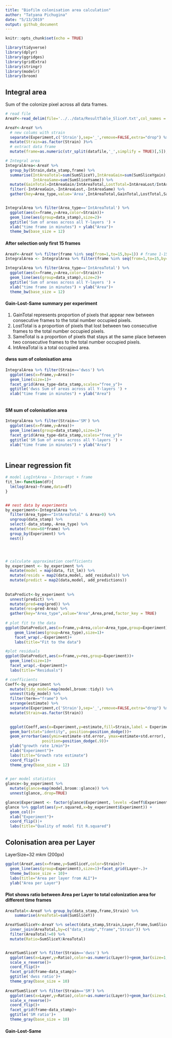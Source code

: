 ```yaml
---
title: "Biofilm colonisation area calculation"
author: "Tatyana Pichugina"
date: "5/13/2019"
output: github_document
---
```


```r
knitr::opts_chunk$set(echo = TRUE)

library(tidyverse)
library(dplyr)
library(ggridges)
library(gridExtra)
library(stringr)
library(modelr)
library(broom)
```


## Integral area
Sum of the colonize pixel across all data frames.


```r
# read file 
AreaY<-read_delim(file='../../data/ResultTable_SliceY.txt',col_names = TRUE,delim=',')

AreaY<-AreaY %>% 
  # new colums with strain
  separate(Experiment,c('Strain'),sep='_',remove=FALSE,extra="drop") %>%
  mutate(Strain=as.factor(Strain) )%>%
  # extract data frame
  mutate(frame=as.numeric(str_split(datafile,'_',simplify = TRUE)[,5]),data_stamp=as.numeric(str_split(datafile,'_',simplify = TRUE)[,3]))

# Integral area
IntegralArea<-AreaY %>%
  group_by(Strain,data_stamp,frame) %>%
  summarise(IntAreaTotal=sum(SumSliceY),IntAreaGain=sum(SumSliceYgain),IntAreaLost=sum(SumSliceYlost),
            IntAreaSame=sum(SumSliceYsame)) %>%
  mutate(GainTotal=IntAreaGain/IntAreaTotal,LostTotal=IntAreaLost/IntAreaTotal,SameTotal=IntAreaSame/IntAreaTotal) %>%
  filter(-IntAreaGain,-IntAreaLost,-IntAreaSame) %>%
  gather(key=Area_type,value='Area',IntAreaTotal,GainTotal,LostTotal,SameTotal,factor_key = TRUE) 


IntegralArea %>% filter(Area_type=='IntAreaTotal') %>% 
  ggplot(aes(x=frame,y=Area,color=Strain))+
  geom_line(aes(group=data_stamp),size=2)+
  ggtitle('Sum of areas across all Y-layers ') + 
  xlab("time frame in minutes") + ylab("Area")+
  theme_bw(base_size = 12)

```

#### After selection only first 15 frames
```r
AreaY<-AreaY %>% filter(frame %in% seq(from=1,to=15,by=1)) # frame 1-15
IntegralArea <- IntegralArea %>% filter(frame %in% seq(from=1,to=15,by=1)) # frame 1-15

IntegralArea %>% filter(Area_type=='IntAreaTotal') %>% 
  ggplot(aes(x=frame,y=Area,color=Strain))+
  geom_line(aes(group=data_stamp),size=2)+
  ggtitle('Sum of areas across all Y-layers ') + 
  xlab("time frame in minutes") + ylab("Area")+
  theme_bw(base_size = 12)
```

#### Gain-Lost-Same summary per experiment
1. GainTotal represents proportion of pixels that appear new between consecutive frames to the total number occupied pixels.
2. LostTotal is a proportion of pixels that lost between two consecutive frames to the total number occupied pixels.
3. SameTotal is a proportion of pixels that stays at the same place between two consecutive frames to the total number occupied pixels.
4. IntAreaTotal is a total occupied area.

#### dwss sum of colonisation area
```r
IntegralArea %>% filter(Strain=='dwss') %>%
  ggplot(aes(x=frame,y=Area))+
  geom_line(size=1)+
  facet_grid(Area_type~data_stamp,scales="free_y")+
  ggtitle('dwss Sum of areas across all Y-layers ') + 
  xlab("time frame in minutes") + ylab("Area")
 
```

#### SM sum of colonisation area 
```r
IntegralArea %>% filter(Strain=='SM') %>%
  ggplot(aes(x=frame,y=Area))+
  geom_line(aes(group=data_stamp),size=1)+
  facet_grid(Area_type~data_stamp,scales="free_y")+
  ggtitle('SM Sum of areas across all Y-layers ') + 
  xlab("time frame in minutes") + ylab("Area")
  
```
## Linear regression fit
```r
# model LogIntArea ~ Intersept + frame
fit_lm<-function(df){
  lm(log(Area)~frame,data=df)
}


## nest data by experiments
by_experiment<-IntegralArea %>%
  filter(Area_type=="IntAreaTotal" & Area>0) %>%
  ungroup(data_stamp) %>%
  select(-data_stamp,-Area_type) %>%
  mutate(frame=60*frame) %>%
  group_by(Experiment) %>%
  nest()




# calculate approximation coefficients
by_experiment <- by_experiment %>% 
  mutate(model = map(data, fit_lm)) %>%
  mutate(resids = map2(data,model, add_residuals)) %>%
  mutate(predict = map2(data,model, add_predictions))
  
  
DataPredict<-by_experiment %>% 
  unnest(predict) %>%
  mutate(pred=exp(pred)) %>%
  mutate(res=pred-Area) %>%
  gather(key="Area_type",value="Area",Area,pred,factor_key = TRUE) 
  
# plot fit to the data  
ggplot(DataPredict,aes(x=frame,y=Area,color=Area_type,group=Experiment))+
    geom_line(aes(group=Area_type),size=1)+
    facet_wrap(.~Experiment)+
    labs(title="Fit to the data")

#plot residuals
ggplot(DataPredict,aes(x=frame,y=res,group=Experiment))+
  geom_line(size=1)+
  facet_wrap(.~Experiment)+
  labs(title="Residuals")

# coefficients
Coeff<-by_experiment %>%
  mutate(tidy_model=map(model,broom::tidy)) %>%
  unnest(tidy_model) %>%
  filter(term=="frame") %>%
  arrange(estimate) %>%
  separate(Experiment,c('Strain'),sep='_',remove=FALSE,extra="drop") %>%
  mutate(Strain=as.factor(Strain))
 

  ggplot(Coeff,aes(x=Experiment,y=estimate,fill=Strain,label = Experiment))+
  geom_bar(stat="identity", position=position_dodge())+
  geom_errorbar(aes(ymin=estimate-std.error, ymax=estimate+std.error), width=.2,
                position=position_dodge(.9))+
  ylab("growth rate 1/min")+
  xlab("Experiment")+
  labs(title="Growth rate estimate")
  coord_flip()+
  theme_grey(base_size = 12)

  
# per model statistics
glance<-by_experiment %>%
  mutate(glance=map(model,broom::glance)) %>%
  unnest(glance,.drop=TRUE) 

glance$Experiment <- factor(glance$Experiment, levels =Coeff$Experiment)
glance %>% ggplot(aes(y=r.squared,x=by_experiment$Experiment)) + 
  geom_col()+
  xlab("Experiment")+
  coord_flip()|+
  labs(title="Quality of model fit R.squared")
```

## Colonisation area per Layer 
LayerSize=32 mkm (200px)
```r
ggplot(AreaY,aes(x=frame,y=SumSliceY,color=Strain))+
  geom_line(aes(group=Experiment),size=1)+facet_grid(Layer~.)+
  theme_bw(base_size = 10)+
  labs(title="Area per layer from ALI")+
  ylab("Area per Layer")
```
#### Plot shows ratio  between Area per Layer to total colonization area for different time frames
```r
AreaTotal<-AreaY %>% group_by(data_stamp,frame,Strain) %>%
    summarise(AreaTotal=sum(SumSliceY))

AreaYSumSliceY<-AreaY %>% select(data_stamp,Strain,Layer,frame,SumSliceY) %>%
  inner_join(AreaTotal,by=c("data_stamp","frame","Strain")) %>% 
  filter(AreaTotal!=0) %>% 
  mutate(Ratio=SumSliceY/AreaTotal) 


AreaYSumSliceY %>% filter(Strain=='dwss') %>%
  ggplot(aes(x=Layer,y=Ratio),color=as.numeric(Layer))+geom_bar(size=1,stat="identity",fill="darkblue")+
  scale_x_reverse()+
  coord_flip()+
  facet_grid(frame~data_stamp)+
  ggtitle('dwss ratio')+
  theme_gray(base_size = 10)
  
AreaYSumSliceY %>% filter(Strain=='SM') %>%
  ggplot(aes(x=Layer,y=Ratio),color=as.numeric(Layer))+geom_bar(size=1,stat="identity",fill="darkblue")+
  scale_x_reverse()+
  coord_flip()+
  facet_grid(frame~data_stamp)+
  ggtitle('SM ratio')+
  theme_gray(base_size = 10)
```
#### Gain-Lost-Same


